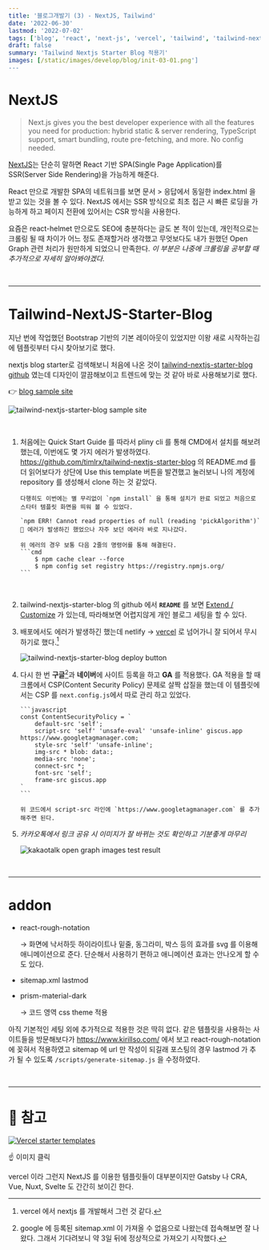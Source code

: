 ```yaml
---
title: '블로그개발기 (3) - NextJS, Tailwind'
date: '2022-06-30'
lastmod: '2022-07-02'
tags: ['blog', 'react', 'next-js', 'vercel', 'tailwind', 'tailwind-nextjs-starter-blog']
draft: false
summary: 'Tailwind Nextjs Starter Blog 적용기'
images: [/static/images/develop/blog/init-03-01.png']
---
```


# NextJS

> Next.js gives you the best developer experience with all the features you need for production: hybrid static & server rendering, TypeScript support, smart bundling, route pre-fetching, and more. No config needed.

[NextJS](https://nextjs.org/)는 단순히 말하면 React 기반 SPA(Single Page Application)를 SSR(Server Side Rendering)을 가능하게 해준다.

React 만으로 개발한 SPA의 네트워크를 보면 문서 > 응답에서 동일한 index.html 을 받고 있는 것을 볼 수 있다.
NextJS 에서는 SSR 방식으로 최초 접근 시 빠른 로딩을 가능하게 하고 페이지 전환에 있어서는 CSR 방식을 사용한다.

요즘은 react-helmet 만으로도 SEO에 충분하다는 글도 본 적이 있는데, 개인적으로는 크롤링 될 때 차이가 어느 정도 존재할거라 생각했고
무엇보다도 내가 원했던 Open Graph 관련 처리가 원만하게 되었으니 만족한다.
_이 부분은 나중에 크롤링을 공부할 때 추가적으로 자세히 알아봐야겠다._

<br />

---

# Tailwind-NextJS-Starter-Blog

지난 번에 작업했던 Bootstrap 기반의 기본 레이아웃이 있었지만 이왕 새로 시작하는김에 템플릿부터 다시 찾아보기로 했다.

nextjs blog starter로 검색해보니 처음에 나온 것이 <span color="#f36033">[tailwind-nextjs-starter-blog github](https://github.com/timlrx/tailwind-nextjs-starter-blog/)</span> 였는데 디자인이 깔끔해보이고 트렌드에 맞는 것 같아 바로 사용해보기로 했다.

👉 [blog sample site](https://tailwind-nextjs-starter-blog.vercel.app/)

![tailwind-nextjs-starter-blog sample site](/static/images/develop/blog/init-03-01.png)

<br />

1.  처음에는 Quick Start Guide 를 따라서 pliny cli 를 통해 CMD에서 설치를 해보려 했는데, 이번에도 몇 가지 에러가 발생하였다.
    https://github.com/timlrx/tailwind-nextjs-starter-blog 의 README.md 를 더 읽어보다가 상단에 Use this template 버튼을 발견했고 눌러보니 나의 계정에 repository 를 생성해서 clone 하는 것 같았다.

        다행히도 이번에는 별 무리없이 `npm install` 을 통해 설치가 완료 되었고 처음으로 스타터 템플릿 화면을 띄워 볼 수 있었다.

        `npm ERR! Cannot read properties of null (reading 'pickAlgorithm')`
        🤫 에러가 발생하긴 했었으나 자주 보던 에러라 바로 지나갔다.

        위 에러의 경우 보통 다음 2줄의 명령어를 통해 해결된다.
        ```cmd
            $ npm cache clear --force
            $ npm config set registry https://registry.npmjs.org/
        ```

<br />

2.  tailwind-nextjs-starter-blog 의 github 에서 **`README`** 를 보면 [Extend / Customize](https://github.com/timlrx/tailwind-nextjs-starter-blog#extend--customize) 가 있는데, 따라해보면 어렵지않게 개인 블로그 세팅을 할 수 있다.

3.  배포에서도 에러가 발생하긴 했는데 netlify → [vercel](https://vercel.com/) 로 넘어가니 잘 되어서 무시하기로 했다.[^1]

    ![tailwind-nextjs-starter-blog deploy button](/static/images/develop/blog/init-03-02.png)

4.  다시 한 번 **구글**[^2]과 **네이버**에 사이트 등록을 하고 **GA** 를 적용했다.
    GA 적용을 할 때 크롬에서 CSP(Content Security Policy) 문제로 살짝 삽질을 했는데
    이 템플릿에서는 CSP 를 `next.config.js`에서 따로 관리 하고 있었다.

        ```javascript
        const ContentSecurityPolicy = `
            default-src 'self';
            script-src 'self' 'unsafe-eval' 'unsafe-inline' giscus.app https://www.googletagmanager.com;
            style-src 'self' 'unsafe-inline';
            img-src * blob: data:;
            media-src 'none';
            connect-src *;
            font-src 'self';
            frame-src giscus.app
        `
        ```

        위 코드에서 script-src 라인에 `https://www.googletagmanager.com` 를 추가해주면 된다.

5.  _카카오톡에서 링크 공유 시 이미지가 잘 바뀌는 것도 확인하고 기분좋게 마무리_

    <p align={'center'}>
        <img
            src="/static/images/develop/blog/init-03-04.png"
            alt="kakaotalk open graph images test result"
        />
    </p>

<br />

---

# addon

-   react-rough-notation

    → 화면에 낙서하듯 하이라이트나 밑줄, 동그라미, 박스 등의 효과를 svg 를 이용해 애니메이션으로 준다. 단순해서 사용하기 편하고 애니메이션 효과는 안나오게 할 수도 있다.

-   sitemap.xml lastmod

-   prism-material-dark

    → 코드 영역 css theme 적용

아직 기본적인 세팅 외에 추가적으로 적용한 것은 딱히 없다.
같은 템플릿을 사용하는 사이트들을 방문해보다가 https://www.kirillso.com/ 에서 보고 react-rough-notation 에 꽂혀서 적용하였고
sitemap 에 url 만 작성이 되길래 포스팅의 경우 lastmod 가 추가 될 수 있도록 `/scripts/generate-sitemap.js` 을 수정하였다.

<br />

---

# 🔔 참고

[![Vercel starter templates](/static/images/develop/blog/init-03-03.png)](https://vercel.com/templates)

☝ 이미지 클릭

vercel 이라 그런지 NextJS 를 이용한 템플릿들이 대부분이지만 Gatsby 나 CRA, Vue, Nuxt, Svelte 도 간간히 보이긴 한다.

[^1]: vercel 에서 nextjs 를 개발해서 그런 것 같다.
[^2]: google 에 등록된 sitemap.xml 이 <span color='#f36033'>가져올 수 없음</span>으로 나왔는데 접속해보면 잘 나왔다. 그래서 기다려보니 약 3일 뒤에 정상적으로 가져오기 시작했다.
